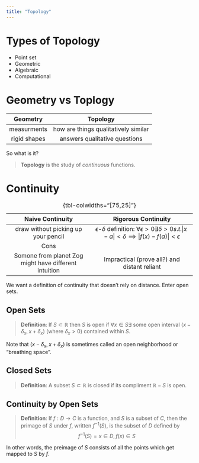 ```yaml
---
title: "Topology"
---
```


# Types of Topology

- Point set
- Geometric
- Algebraic
- Computational

# Geometry vs Toplogy

|Geometry|Topology|
|:------:|:------:|
|measurments|how are things qualitatively similar|
|rigid shapes|answers qualitative questions|

So what is it?

> **Topology** is the study of *continuous* functions.

# Continuity

|Naive Continuity|Rigorous Continuity|
|:--------------:|:-----------------:|
|draw without picking up your pencil|$\epsilon$-$\delta$ definition: $\forall \epsilon>0 \exists \delta>0 s.t. |x-a|<\delta \implies |f(x) - f(a)| < \epsilon$|
|Cons|
|Somone from planet Zog might have different intuition|Impractical (prove all?) and distant reliant|

: {tbl-colwidths="[75,25]"}

We want a definition of continuity that doesn't rely on distance. Enter open sets.

## Open Sets

> **Definition**: If $S\subset\mathbb{R}$ then $S$ is open if $\forall x \in S \exists$ some open interval $(x-\delta_x, x+\delta_x)$ (where $\delta_x>0$) contained within $S$.

Note that $(x-\delta_x, x+\delta_x)$ is sometimes called an open neighborhood or "breathing space".

## Closed Sets

> **Definition**: A subset $S\subset\mathbb{R}$ is closed if its compliment $\mathbb{R}-S$ is open.

## Continuity by Open Sets

> **Definition**: If $f:D\rightarrow C$ is a function, and $S$ is a subset of $C$, then the primage of $S$ under $f$, written $f^{-1}(S)$, is the subset of $D$ defined by $$f^{-1}(S) = {x\in D, f(x)\in S}$$

In other words, the preimage of $S$ consists of all the points which get mapped to $S$ by $f$.
